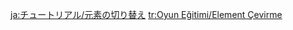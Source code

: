 {{Tutorial
|title    = Switch Element
|about    = Element
|image1   = Tutorial Switch Element.png
|text1    = {{Color|help|Resonate with Geo}} at the Statue of The Seven in Liyue to convert your element to Geo, and acquire Geo Elemental Skill and Elemental Burst.<br>Return to the Statue of The Seven in Mondstadt and {{Color|help|resonate with Anemo}} to reacquire Anemo abilities.
}}
<noinclude>
<!-- interwikis -->
[[ja:チュートリアル/元素の切り替え]]
[[tr:Oyun Eğitimi/Element Çevirme]]
</noinclude>